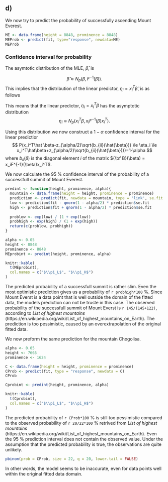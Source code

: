 ## d) 

We now try to predict the probability of successfully ascending Mount Everest. 

```r
ME <- data.frame(height = 8848, prominence = 8848)
MEProb <- predict(fit, type="response", newdata=ME)
MEProb
```

### Confidence interval for probability

The asymtotic distribution of the MLE, $\hat \beta$, is 

$$ 
\hat \beta \approx N_p(\beta,F^{-1}(\beta)).
$$
This implies that the distribution of the linear predictor, $\eta_i = x_i^T \hat \beta$, is as follows

This means that the linear predictor, $\eta_i = x_i^T\beta$ has the asymptotic distribution
$$
\eta_i \approx N_p(x_i^T\beta,x_iF^{-1}(\beta)x_i^T). 
$$

Using this distribution we now construct a  $1 -\alpha$ confidence interval for the linear predictior
$$ 
P(x_i^T\hat \beta-z_{\alpha/2}\sqrt{b_{ii}(\hat{\beta})}
\le \eta_i \le x_i^T\hat\beta+z_{\alpha/2}\sqrt{b_{ii}(\hat{\beta})})=1-\alpha 
$$
where $b_{ii}(\beta)$ is the diagonal element $i$ of the matrix ${\bf B}(\beta) = x_iF^{-1}(\beta)x_i^T$.

We now calculate the 95 % confidence interval of the probability of a successfull summit of Mount Everest. 
```r
predint <- function(height, prominence, alpha){
  mountain <- data.frame(height = height, prominence = prominence)
  prediction <- predict(fit, newdata = mountain, type = 'link', se.fit =TRUE)
  low <- prediction$fit - qnorm(1 - alpha/2) * prediction$se.fit
  high <- prediction$fit + qnorm(1 - alpha/2) * prediction$se.fit
  
  problow <- exp(low) / (1 + exp(low))
  probhigh <- exp(high) / (1 + exp(high))
  return(c(problow, probhigh))
}

alpha <- 0.05
height <- 8848
prominence <- 8848
MEprobint <- predint(height, prominence, alpha)

knitr::kable(
  t(MEprobint),
  col.names = c("$\\pi_L$", "$\\pi_H$")
)
```

The predicted probability of a successfull summit is rather slim. Even the most optimistic prediction gives us a probability of `r probhigh*100` %. Since Mount Everst is a data point that is well outside the domain of the fitted data, the models prediction can not be truste in this case. The observed probability of the successfull summit of Mount Everst is `r 145/(145+122)`, according to *List of highest mountains* (https://en.wikipedia.org/wiki/List_of_highest_mountains_on_Earth).
The prediction is too pessimistic, caused by an overextrapolation of the original fitted data. 

We now preform the same prediction for the mountain Chogolisa.
```r
alpha <- 0.05
height <- 7665
prominence <- 1624

C <- data.frame(height = height, prominence = prominence)
CProb <- predict(fit, type = "response", newdata = C)
CProb

Cprobint <- predint(height, prominence, alpha)

knitr::kable(
  t(Cprobint),
  col.names = c("$\\pi_L$", "$\\pi_H$")
)
```
The predicted probability of `r CProb*100` % is still too pessimistic compared to the observed probability of `r 20/22*100` % retrived from *List of highest mountains* (https://en.wikipedia.org/wiki/List_of_highest_mountains_on_Earth). Even the 95 % prediction interval does not contain the observed value. Under the assumption that the predicted probability is true, the observations are quite unlikely. 
```r
pbinom(prob = CProb, size = 22, q = 20, lower.tail = FALSE)
```
In other words, the model seems to be inaccurate, even for data points well within the original fitted data domain. 